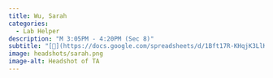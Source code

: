 ```yaml
---
title: Wu, Sarah
categories: 
  - Lab Helper
description: "M 3:05PM - 4:20PM (Sec 8)"
subtitle: "[🔗](https://docs.google.com/spreadsheets/d/1Bft17R-KHqjK3LlK8aRUEQCGmtnFaH0BgVX830SysOE/edit?usp=sharing)"
image: headshots/sarah.png
image-alt: Headshot of TA
---
```


